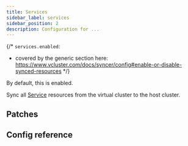 ```yaml
---
title: Services
sidebar_label: services
sidebar_position: 2
description: Configuration for ...
---
```



{/*
`services.enabled`:
- covered by the generic section here: https://www.vcluster.com/docs/syncer/config#enable-or-disable-synced-resources
*/}

By default, this is enabled.

Sync all [Service](https://kubernetes.io/docs/concepts/services-networking/service/) resources from the virtual cluster to the host cluster.


## Patches

<Patches resource="services" path="spec.ports[*].name" direction="toHost" />

## Config reference
<DisableResourceWarning/>

<Services/>
